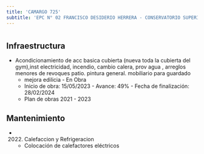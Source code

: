 ```yaml
---
title: 'CAMARGO 725'
subtitle: 'EPC N° 02 FRANCISCO DESIDERIO HERRERA - CONSERVATORIO SUPERIOR DE MÚSICA MANUEL DE FALLA - ANEXO 4 - JIN A (EPCJS 02/07°)'
---
```


#
## Infraestructura

* Acondicionamiento  de acc basica cubierta (nueva toda la cubierta del gym),inst electricidad,  incendio, cambio calera, prov agua , arreglos menores de revoques patio. pintura general.  mobiliario para guardado 
    + mejora edilicia - En Obra 
    + Inicio de obra: 15/05/2023 - Avance: 49% - Fecha de finalización: 28/02/2024 
    + Plan de obras 2021 - 2023 






## Mantenimiento

*  (2022) Calefaccion y Refrigeracion 
    + Colocación de calefactores eléctricos



